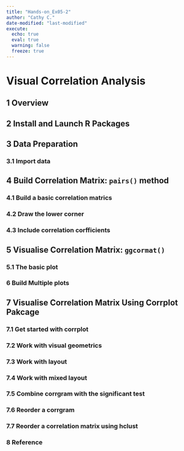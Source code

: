 ```yaml
---
title: "Hands-on_Ex05-2"
author: "Cathy C."
date-modified: "last-modified" 
execute:
  echo: true 
  eval: true 
  warning: false 
  freeze: true 
---
```


# **Visual Correlation Analysis**

## 1 Overview

## 2 Install and Launch R Packages

## 3 Data Preparation

### 3.1 Import data

## 4 Build Correlation Matrix: `pairs()` method

### 4.1 Build a basic correlation matrics

### 4.2 Draw the lower corner

### 4.3 Include correlation corfficients

## 5 Visualise Correlation Matrix: `ggcormat()`

### 5.1 The basic plot

### 6 Build Multiple plots

## 7 Visualise Correlation Matrix Using Corrplot Pakcage

### 7.1 Get started with corrplot

### 7.2 Work with visual geometrics

### 7.3 Work with layout

### 7.4 Work with mixed layout

### 7.5 Combine corrgram with the significant test

### 7.6 Reorder a corrgram

### 7.7 Reorder a correlation matrix using hclust

### 8 Reference

